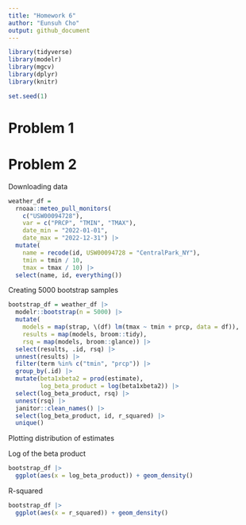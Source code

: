 ```yaml
---
title: "Homework 6"
author: "Eunsuh Cho"
output: github_document
---
```


```r
library(tidyverse)
library(modelr)
library(mgcv)
library(dplyr)
library(knitr)

set.seed(1)
```

# Problem 1

# Problem 2

Downloading data

```r
weather_df = 
  rnoaa::meteo_pull_monitors(
    c("USW00094728"),
    var = c("PRCP", "TMIN", "TMAX"), 
    date_min = "2022-01-01",
    date_max = "2022-12-31") |>
  mutate(
    name = recode(id, USW00094728 = "CentralPark_NY"),
    tmin = tmin / 10,
    tmax = tmax / 10) |>
  select(name, id, everything())
```

Creating 5000 bootstrap samples

```r
bootstrap_df = weather_df |> 
  modelr::bootstrap(n = 5000) |> 
  mutate(
    models = map(strap, \(df) lm(tmax ~ tmin + prcp, data = df)),
    results = map(models, broom::tidy),
    rsq = map(models, broom::glance)) |> 
  select(results, .id, rsq) |> 
  unnest(results) |> 
  filter(term %in% c("tmin", "prcp")) |> 
  group_by(.id) |> 
  mutate(beta1xbeta2 = prod(estimate),
         log_beta_product = log(beta1xbeta2)) |> 
  select(log_beta_product, rsq) |> 
  unnest(rsq) |> 
  janitor::clean_names() |> 
  select(log_beta_product, id, r_squared) |> 
  unique()
```

Plotting distribution of estimates

Log of the beta product
```r
bootstrap_df |> 
  ggplot(aes(x = log_beta_product)) + geom_density()
```

R-squared
```r
bootstrap_df |> 
  ggplot(aes(x = r_squared)) + geom_density()
```


